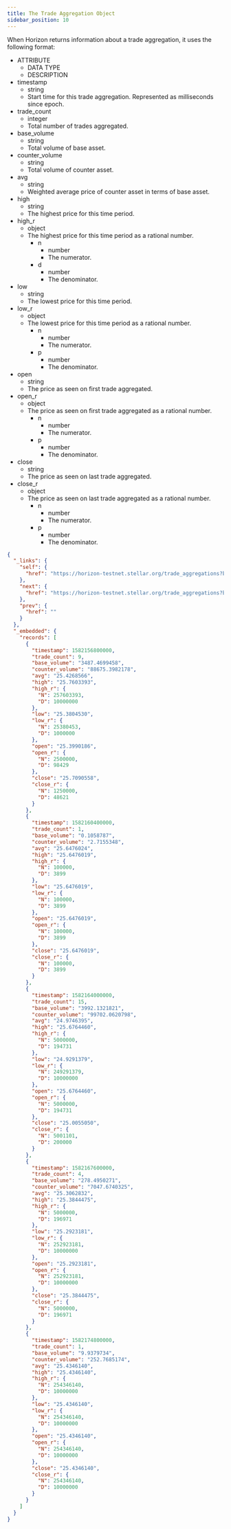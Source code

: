 ```yaml
---
title: The Trade Aggregation Object
sidebar_position: 10
---
```



When Horizon returns information about a trade aggregation, it uses the following format:

<AttributeTable>

- ATTRIBUTE
  - DATA TYPE
  - DESCRIPTION
- timestamp
  - string
  - Start time for this trade aggregation. Represented as milliseconds since epoch.
- trade_count
  - integer
  - Total number of trades aggregated.
- base_volume
  - string
  - Total volume of base asset.
- counter_volume
  - string
  - Total volume of counter asset.
- avg
  - string
  - Weighted average price of counter asset in terms of base asset.
- high
  - string
  - The highest price for this time period.
- high_r
  - object
  - The highest price for this time period as a rational number.
    - n
      - number
      - The numerator.
    - d
      - number
      - The denominator.
- low
  - string
  - The lowest price for this time period.
- low_r
  - object
  - The lowest price for this time period as a rational number.
    - n
      - number
      - The numerator.
    - p
      - number
      - The denominator.
- open
  - string
  - The price as seen on first trade aggregated.
- open_r
  - object
  - The price as seen on first trade aggregated as a rational number.
    - n
      - number
      - The numerator.
    - p
      - number
      - The denominator.
- close
  - string
  - The price as seen on last trade aggregated.
- close_r
  - object
  - The price as seen on last trade aggregated as a rational number.
    - n
      - number
      - The numerator.
    - p
      - number
      - The denominator.

</AttributeTable>

<ExampleResponse>

```json
{
  "_links": {
    "self": {
      "href": "https://horizon-testnet.stellar.org/trade_aggregations?base_asset_type=native\u0026counter_asset_code=NGNT\u0026counter_asset_issuer=GAWODAROMJ33V5YDFY3NPYTHVYQG7MJXVJ2ND3AOGIHYRWINES6ACCPD\u0026counter_asset_type=credit_alphanum4\u0026limit=200\u0026order=asc\u0026resolution=3600000\u0026start_time=1582156800000\u0026end_time=1582178400000"
    },
    "next": {
      "href": "https://horizon-testnet.stellar.org/trade_aggregations?base_asset_type=native\u0026counter_asset_code=NGNT\u0026counter_asset_issuer=GAWODAROMJ33V5YDFY3NPYTHVYQG7MJXVJ2ND3AOGIHYRWINES6ACCPD\u0026counter_asset_type=credit_alphanum4\u0026end_time=1582178400000\u0026limit=200\u0026order=asc\u0026resolution=3600000\u0026start_time=1582178400000"
    },
    "prev": {
      "href": ""
    }
  },
  "_embedded": {
    "records": [
      {
        "timestamp": 1582156800000,
        "trade_count": 9,
        "base_volume": "3487.4699458",
        "counter_volume": "88675.3982178",
        "avg": "25.4268566",
        "high": "25.7603393",
        "high_r": {
          "N": 257603393,
          "D": 10000000
        },
        "low": "25.3804530",
        "low_r": {
          "N": 25380453,
          "D": 1000000
        },
        "open": "25.3990186",
        "open_r": {
          "N": 2500000,
          "D": 98429
        },
        "close": "25.7090558",
        "close_r": {
          "N": 1250000,
          "D": 48621
        }
      },
      {
        "timestamp": 1582160400000,
        "trade_count": 1,
        "base_volume": "0.1058787",
        "counter_volume": "2.7155348",
        "avg": "25.6476024",
        "high": "25.6476019",
        "high_r": {
          "N": 100000,
          "D": 3899
        },
        "low": "25.6476019",
        "low_r": {
          "N": 100000,
          "D": 3899
        },
        "open": "25.6476019",
        "open_r": {
          "N": 100000,
          "D": 3899
        },
        "close": "25.6476019",
        "close_r": {
          "N": 100000,
          "D": 3899
        }
      },
      {
        "timestamp": 1582164000000,
        "trade_count": 15,
        "base_volume": "3992.1321821",
        "counter_volume": "99702.0620798",
        "avg": "24.9746395",
        "high": "25.6764460",
        "high_r": {
          "N": 5000000,
          "D": 194731
        },
        "low": "24.9291379",
        "low_r": {
          "N": 249291379,
          "D": 10000000
        },
        "open": "25.6764460",
        "open_r": {
          "N": 5000000,
          "D": 194731
        },
        "close": "25.0055050",
        "close_r": {
          "N": 5001101,
          "D": 200000
        }
      },
      {
        "timestamp": 1582167600000,
        "trade_count": 4,
        "base_volume": "278.4950271",
        "counter_volume": "7047.6740325",
        "avg": "25.3062832",
        "high": "25.3844475",
        "high_r": {
          "N": 5000000,
          "D": 196971
        },
        "low": "25.2923181",
        "low_r": {
          "N": 252923181,
          "D": 10000000
        },
        "open": "25.2923181",
        "open_r": {
          "N": 252923181,
          "D": 10000000
        },
        "close": "25.3844475",
        "close_r": {
          "N": 5000000,
          "D": 196971
        }
      },
      {
        "timestamp": 1582174800000,
        "trade_count": 1,
        "base_volume": "9.9379734",
        "counter_volume": "252.7685174",
        "avg": "25.4346140",
        "high": "25.4346140",
        "high_r": {
          "N": 254346140,
          "D": 10000000
        },
        "low": "25.4346140",
        "low_r": {
          "N": 254346140,
          "D": 10000000
        },
        "open": "25.4346140",
        "open_r": {
          "N": 254346140,
          "D": 10000000
        },
        "close": "25.4346140",
        "close_r": {
          "N": 254346140,
          "D": 10000000
        }
      }
    ]
  }
}
```

</ExampleResponse>
